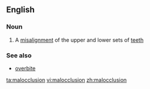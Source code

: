 ==English==

===Noun===
{{wikipedia}}
{{en-noun}}

# {{dentistry}} A [[misalignment]] of the upper and lower sets of [[teeth]]

===See also===
*[[overbite]]

[[ta:malocclusion]]
[[vi:malocclusion]]
[[zh:malocclusion]]